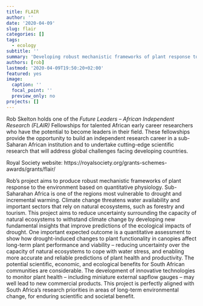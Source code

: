 ```yaml
---
title: FLAIR
author: ''
date: '2020-04-09'
slug: flair
categories: []
tags:
  - ecology
subtitle: ''
summary: 'Developing robust mechanistic frameworks of plant response to the environment'
authors: [rob]
lastmod: '2020-04-09T19:50:20+02:00'
featured: yes
image:
  caption: ''
  focal_point: ''
  preview_only: no
projects: []
---
```


Rob Skelton holds one of the *Future Leaders – African Independent Research (FLAIR)* Fellowships for talented African early career researchers who have the potential to become leaders in their field. These fellowships provide the opportunity to build an independent research career in a sub-Saharan African institution and to undertake cutting-edge scientific research that will address global challenges facing developing countries.

Royal Society website:
https://royalsociety.org/grants-schemes-awards/grants/flair/

Rob's project aims to produce robust mechanistic frameworks of plant response to the environment based on quantitative physiology. Sub-Saharahan Africa is one of the regions most vulnerable to drought and incremental warming. Climate change threatens water availability and important sectors that rely on natural ecosystems, such as forestry and tourism. This project aims to reduce uncertainty surrounding the capacity of natural ecosystems to withstand climate change by developing new fundamental insights that improve predictions of the ecological impacts of drought. One important expected outcome is a quantitative assessment to show how drought-induced changes to plant functionality in canopies affect long-term plant performance and viability – reducing uncertainty over the capacity of natural ecosystems to cope with water stress, and enabling more accurate and reliable predictions of plant health and productivity. The potential scientific, economic, and ecological benefits for South African communities are considerable. The development of innovative technologies to monitor plant health – including miniature external sapflow gauges – may well lead to new commercial products. This project is perfectly aligned with South Africa's research priorities in areas of long-term environmental change, for enduring scientific and societal benefit. 

